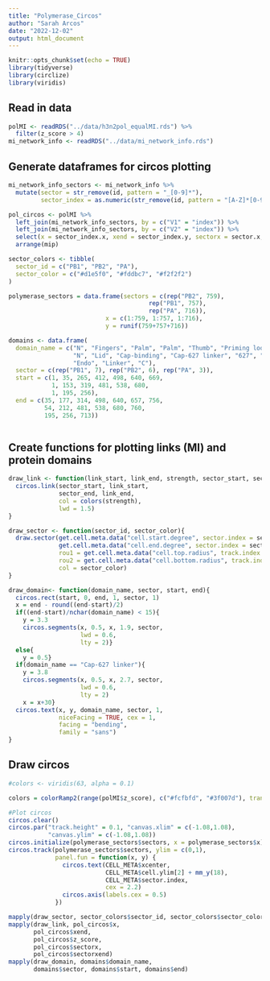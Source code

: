 ```yaml
---
title: "Polymerase_Circos"
author: "Sarah Arcos"
date: "2022-12-02"
output: html_document
---
```


```r
knitr::opts_chunk$set(echo = TRUE)
library(tidyverse)
library(circlize)
library(viridis)
```


## Read in data

```r
polMI <- readRDS("../data/h3n2pol_equalMI.rds") %>%
  filter(z_score > 4)
mi_network_info <- readRDS("../data/mi_network_info.rds")

```


## Generate dataframes for circos plotting

```r
mi_network_info_sectors <- mi_network_info %>%
  mutate(sector = str_remove(id, pattern = "_[0-9]*"),
         sector_index = as.numeric(str_remove(id, pattern = "[A-Z]*[0-9]*_")))

pol_circos <- polMI %>%
  left_join(mi_network_info_sectors, by = c("V1" = "index")) %>%
  left_join(mi_network_info_sectors, by = c("V2" = "index")) %>%
  select(x = sector_index.x, xend = sector_index.y, sectorx = sector.x, sectorxend = sector.y, mip, z_score) %>%
  arrange(mip)

sector_colors <- tibble(
  sector_id = c("PB1", "PB2", "PA"),
  sector_color = c("#d1e5f0", "#fddbc7", "#f2f2f2")
)

polymerase_sectors = data.frame(sectors = c(rep("PB2", 759),
                                       rep("PB1", 757),
                                       rep("PA", 716)),
                           x = c(1:759, 1:757, 1:716),
                           y = runif(759+757+716))

domains <- data.frame(
  domain_name = c("N", "Fingers", "Palm", "Palm", "Thumb", "Priming loop", "C",
                  "N", "Lid", "Cap-binding", "Cap-627 linker", "627", "NLS",
                  "Endo", "Linker", "C"),
  sector = c(rep("PB1", 7), rep("PB2", 6), rep("PA", 3)),
  start = c(1, 35, 265, 412, 498, 640, 669,
            1, 153, 319, 481, 538, 680,
            1, 195, 256),
  end = c(35, 177, 314, 498, 640, 657, 756,
          54, 212, 481, 538, 680, 760,
          195, 256, 713))



```

## Create functions for plotting links (MI) and protein domains

```r

draw_link <- function(link_start, link_end, strength, sector_start, sector_end){
  circos.link(sector_start, link_start,
              sector_end, link_end,
              col = colors(strength),
              lwd = 1.5)
}

draw_sector <- function(sector_id, sector_color){
  draw.sector(get.cell.meta.data("cell.start.degree", sector.index = sector_id),
              get.cell.meta.data("cell.end.degree", sector.index = sector_id),
              rou1 = get.cell.meta.data("cell.top.radius", track.index = 1),
              rou2 = get.cell.meta.data("cell.bottom.radius", track.index = 1),
              col = sector_color)
}

draw_domain<- function(domain_name, sector, start, end){
  circos.rect(start, 0, end, 1, sector, 1)
  x = end - round((end-start)/2)
  if((end-start)/nchar(domain_name) < 15){
    y = 3.3
    circos.segments(x, 0.5, x, 1.9, sector,
                    lwd = 0.6,
                    lty = 2)}
  else{
    y = 0.5}
  if(domain_name == "Cap-627 linker"){
    y = 3.8
    circos.segments(x, 0.5, x, 2.7, sector,
                    lwd = 0.6,
                    lty = 2)
    x = x+30}
  circos.text(x, y, domain_name, sector, 1,
              niceFacing = TRUE, cex = 1,
              facing = "bending",
              family = "sans")
}

```


## Draw circos 

```r
#colors <- viridis(63, alpha = 0.1)

colors = colorRamp2(range(polMI$z_score), c("#fcfbfd", "#3f007d"), transparency = 0)

#Plot circos
circos.clear()
circos.par("track.height" = 0.1, "canvas.xlim" = c(-1.08,1.08),
           "canvas.ylim" = c(-1.08,1.08))
circos.initialize(polymerase_sectors$sectors, x = polymerase_sectors$x)
circos.track(polymerase_sectors$sectors, ylim = c(0,1),
             panel.fun = function(x, y) {
               circos.text(CELL_META$xcenter,
                           CELL_META$cell.ylim[2] + mm_y(18),
                           CELL_META$sector.index,
                           cex = 2.2)
               circos.axis(labels.cex = 0.5)
             })

mapply(draw_sector, sector_colors$sector_id, sector_colors$sector_color)
mapply(draw_link, pol_circos$x,
       pol_circos$xend,
       pol_circos$z_score,
       pol_circos$sectorx,
       pol_circos$sectorxend)
mapply(draw_domain, domains$domain_name,
       domains$sector, domains$start, domains$end)

```










